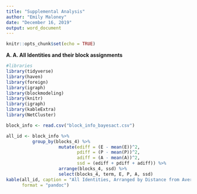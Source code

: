 ```yaml
---
title: "Supplemental Analysis"
author: "Emily Maloney"
date: "December 16, 2019"
output: word_document
---
```



```r
knitr::opts_chunk$set(echo = TRUE)
```

**A. A.	All Identities and their block assignments**

```r
#libraries
library(tidyverse)
library(haven)
library(foreign)
library(igraph)
library(blockmodeling)
library(knitr)
library(igraph)
library(kableExtra)
library(NetCluster)

block_info <- read.csv("block_info_bayesact.csv")

all_id <- block_info %>% 
          group_by(blocks_4) %>% 
                    mutate(ediff = (E - mean(E))^2,
                           pdiff = (P - mean(P))^2,
                           adiff = (A - mean(A))^2,
                           ssd = (ediff + pdiff + adiff)) %>% 
                    arrange(blocks_4, ssd) %>% 
                    select(blocks_4, term, E, P, A, ssd)
kable(all_id, caption = "All Identities, Arranged by Distance from Average within Each Block",
      format = "pandoc")
  
```

